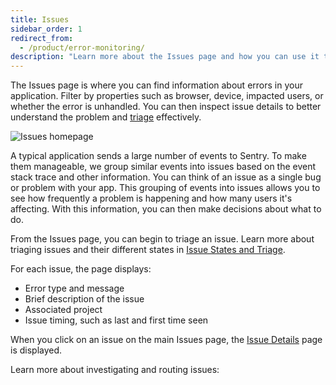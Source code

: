```yaml
---
title: Issues
sidebar_order: 1
redirect_from:
  - /product/error-monitoring/
description: "Learn more about the Issues page and how you can use it to efficiently triage issues."
---
```


The Issues page is where you can find information about errors in your application. Filter by properties such as browser, device, impacted users, or whether the error is unhandled. You can then inspect issue details to better understand the problem and [triage](/product/issues/issue-details/) effectively.

![Issues homepage](issues-homepage.png)

A typical application sends a large number of events to Sentry. To make them manageable, we group similar events into issues based on the event stack trace and other information. You can think of an issue as a single bug or problem with your app. This grouping of events into issues allows you to see how frequently a problem is happening and how many users it's affecting. With this information, you can then make decisions about what to do.

From the Issues page, you can begin to triage an issue. Learn more about triaging issues and their different states in [Issue States and Triage](/product/issues/states-triage/).

For each issue, the page displays:

- Error type and message
- Brief description of the issue
- Associated project
- Issue timing, such as last and first time seen

When you click on an issue on the main Issues page, the [Issue Details](/product/issues/issue-details) page is displayed.

Learn more about investigating and routing issues:

<PageGrid />
